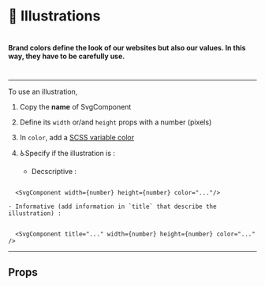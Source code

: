 


<Meta title="⚛️Atoms|🎨 Illustrations" component={Signature} />

# 🎨 Illustrations

#

#

#### Brand colors define the look of our websites but also our values. In this way, they have to be carefully use.

#

---

To use an illustration,

1. Copy the **name** of SvgComponent
2. Define its `width` or/and `height` props with a number (pixels)
3. In `color`, add a [SCSS variable color](/?path=/docs/⚛%EF%B8%8Fatoms-🌈-colors--page)
4. ♿Specify if the illustration is :

   - Decscriptive :

```

  <SvgComponent width={number} height={number} color="..."/>

```

    - Informative (add information in `title` that describe the illustration) :

```

  <SvgComponent title="..." width={number} height={number} color="..." />

```

---

<Preview>
  <Story name="Illustrations" className="illustrations">
    <Signature width={100} height={100} color={colors.primaryDark} />
  </Story>
</Preview>

## Props

<Props of={Signature} />

